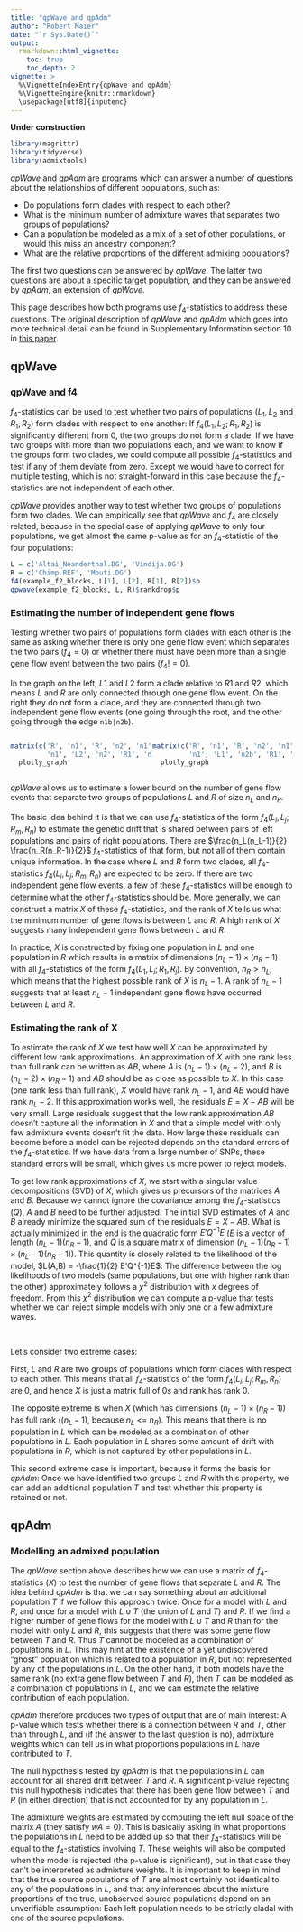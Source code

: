 ```yaml
---
title: "qpWave and qpAdm"
author: "Robert Maier"
date: "`r Sys.Date()`"
output:
  rmarkdown::html_vignette:
    toc: true
    toc_depth: 2
vignette: >
  %\VignetteIndexEntry{qpWave and qpAdm}
  %\VignetteEngine{knitr::rmarkdown}
  \usepackage[utf8]{inputenc}
---
```



**Under construction**

```r
library(magrittr)
library(tidyverse)
library(admixtools)
```

*qpWave* and *qpAdm* are programs which can answer a number of questions about the relationships of different populations, such as:

* Do populations form clades with respect to each other?
* What is the minimum number of admixture waves that separates two groups of populations?
* Can a population be modeled as a mix of a set of other populations, or would this miss an ancestry component?
* What are the relative proportions of the different admixing populations?

The first two questions can be answered by *qpWave*. The latter two questions are about a specific target population, and they can be answered by *qpAdm*, an extension of *qpWave*.

This page describes how both programs use $f_4$-statistics to address these questions.
The original description of *qpWave* and *qpAdm* which goes into more technical detail can be found in Supplementary Information section 10 in [this paper](https://www.nature.com/articles/nature14317).

## qpWave

### qpWave and f4

$f_4$-statistics can be used to test whether two pairs of populations ($L_1, L_2$ and $R_1, R_2$) form clades with respect to one another: If $f_4(L_1,L_2; R_1,R_2)$ is significantly different from 0, the two groups do not form a clade. If we have two groups with more than two populations each, and we want to know if the groups form two clades, we could compute all possible $f_4$-statistics and test if any of them deviate from zero. Except we would have to correct for multiple testing, which is not straight-forward in this case because the $f_4$-statistics are not independent of each other.

*qpWave* provides another way to test whether two groups of populations form two clades. We can empirically see that *qpWave* and $f_4$ are closely related, because in the special case of applying *qpWave* to only four populations, we get almost the same p-value as for an $f_4$-statistic of the four populations:

```r
L = c('Altai_Neanderthal.DG', 'Vindija.DG')
R = c('Chimp.REF', 'Mbuti.DG')
f4(example_f2_blocks, L[1], L[2], R[1], R[2])$p
qpwave(example_f2_blocks, L, R)$rankdrop$p
```

### Estimating the number of independent gene flows

Testing whether two pairs of populations form clades with each other is the same as asking whether there is only one gene flow event which separates the two pairs ($f_4 = 0$) or whether there must have been more than a single gene flow event between the two pairs ($f_4 != 0$).

In the graph on the left, $L1$ and $L2$ form a clade relative to $R1$ and $R2$, which means $L$ and $R$ are only connected through one gene flow event. On the right they do not form a clade, and they are connected through two independent gene flow events (one going through the root, and the other going through the edge `n1b|n2b`).

:::::: {style="display: flex"}

::: {style="width: 50%"}

```r
matrix(c('R', 'n1', 'R', 'n2', 'n1', 'L1',
         'n1', 'L2', 'n2', 'R1', 'n2', 'R2'), , 2, byrow = T) %>%
  plotly_graph
```

:::

::: {style="width: 50%"}

```r
matrix(c('R', 'n1', 'R', 'n2', 'n1', 'n1b', 'n1b', 'L2', 'n1b', 'n2b',
         'n1', 'L1', 'n2b', 'R1', 'n2', 'R2', 'n2', 'n2b'), , 2, byrow = T) %>%
  plotly_graph
```

:::

::::

*qpWave* allows us to estimate a lower bound on the number of gene flow events that separate two groups of populations $L$ and $R$ of size $n_L$ and $n_R$.

The basic idea behind it is that we can use $f_4$-statistics of the form $f_4(L_i, L_j; R_m, R_n)$ to estimate the genetic drift that is shared between pairs of left populations and pairs of right populations. There are $\frac{n_L(n_L-1)}{2} \frac{n_R(n_R-1)}{2}$ $f_4$-statistics of that form, but not all of them contain unique information. In the case where $L$ and $R$ form two clades, all $f_4$-statistics $f_4(L_i, L_j; R_m, R_n)$ are expected to be zero. If there are two independent gene flow events, a few of these $f_4$-statistics will be enough to determine what the other $f_4$-statistics should be. More generally, we can construct a matrix $X$ of these $f_4$-statistics, and the rank of $X$ tells us what the minimum number of gene flows is between $L$ and $R$. A high rank of $X$ suggests many independent gene flows between $L$ and $R$.

In practice, $X$ is constructed by fixing one population in $L$ and one population in $R$ which results in a matrix of dimensions $(n_L - 1) \times (n_R - 1)$ with all $f_4$-statistics of the form $f_4(L_1, L_i; R_1, R_j)$. By convention, $n_R > n_L$, which means that the highest possible rank of $X$ is $n_L - 1$. A rank of $n_L - 1$ suggests that at least $n_L - 1$ independent gene flows have occurred between $L$ and $R$.


### Estimating the rank of X

To estimate the rank of $X$ we test how well $X$ can be approximated by different low rank approximations. An approximation of $X$ with one rank less than full rank can be written as $AB$, where $A$ is $(n_L-1) \times (n_L-2)$, and $B$ is $(n_L-2) \times (n_R-1)$ and $AB$ should be as close as possible to $X$. In this case (one rank less than full rank), $X$ would have rank $n_L - 1$, and $AB$ would have rank $n_L - 2$. If this approximation works well, the residuals $E = X - AB$ will be very small. Large residuals suggest that the low rank approximation $AB$ doesn't capture all the information in $X$ and that a simple model with only few admixture events doesn't fit the data. How large these residuals can become before a model can be rejected depends on the standard errors of the $f_4$-statistics. If we have data from a large number of SNPs, these standard errors will be small, which gives us more power to reject models.

To get low rank approximations of $X$, we start with a singular value decompositions (SVD) of $X$, which gives us precursors of the matrices $A$ and $B$. Because we cannot ignore the covariance among the $f_4$-statistics ($Q$), $A$ and $B$ need to be further adjusted. The initial SVD estimates of $A$ and $B$ already minimize the squared sum of the residuals $E = X - AB$. What is actually minimized in the end is the quadratic form $E' Q^{-1} E$ ($E$ is a vector of length $(n_L - 1)(n_R - 1)$, and $Q$ is a square matrix of dimension $(n_L - 1)(n_R - 1) \times (n_L - 1)(n_R - 1)$). This quantity is closely related to the likelihood of the model, $L(A,B) = -\frac{1}{2} E'Q^{-1}E$.
The difference between the log likelihoods of two models (same populations, but one with higher rank than the other) approximately follows a $\chi^2$ distribution with $x$ degrees of freedom. From this $\chi^2$ distribution we can compute a p-value that tests whether we can reject simple models with only one or a few admixture waves.

<br>

Let's consider two extreme cases:

First, $L$ and $R$ are two groups of populations which form clades with respect to each other. This means that all $f_4$-statistics of the form $f_4(L_i, L_j; R_m, R_n)$ are $0$, and hence $X$ is just a matrix full of $0s$ and rank has rank $0$.

The opposite extreme is when $X$ (which has dimensions $(n_L - 1) \times (n_R - 1)$) has full rank ($(n_L - 1)$, because $n_L$ <= $n_R$). This means that there is no population in $L$ which can be modeled as a combination of other populations in $L$. Each population in $L$ shares some amount of drift with populations in $R$, which is not captured by other populations in $L$.

This second extreme case is important, because it forms the basis for *qpAdm*: Once we have identified two groups $L$ and $R$ with this property, we can add an additional population $T$ and test whether this property is retained or not.


## qpAdm

### Modelling an admixed population

The *qpWave* section above describes how we can use a matrix of $f_4$-statistics ($X$) to test the number of gene flows that separate $L$ and $R$. The idea behind *qpAdm* is that we can say something about an additional population $T$ if we follow this approach twice: Once for a model with $L$ and $R$, and once for a model with $L \cup T$ (the union of $L$ and $T$) and $R$. If we find a higher number of gene flows for the model with $L \cup T$ and $R$ than for the model with only $L$ and $R$, this suggests that there was some gene flow between $T$ and $R$. Thus $T$ cannot be modeled as a combination of populations in $L$. This may hint at the existence of a yet undiscovered “ghost” population which is related to a population in $R$, but not represented by any of the populations in $L$. On the other hand, if both models have the same rank (no extra gene flow between $T$ and $R$), then $T$ can be modeled as a combination of populations in $L$, and we can estimate the relative contribution of each population.

*qpAdm* therefore produces two types of output that are of main interest: A p-value which tests whether there is a connection between $R$ and $T$, other than through $L$, and (if the answer to the last question is no), admixture weights which can tell us in what proportions populations in $L$ have contributed to $T$.

The null hypothesis tested by *qpAdm* is that the populations in $L$ can account for all shared drift between $T$ and $R$. A significant p-value rejecting this null hypothesis indicates that there has been gene flow between $T$ and $R$ (in either direction) that is not accounted for by any population in $L$.

The admixture weights are estimated by computing the left null space of the matrix $A$ (they satisfy $w A = 0$). This is basically asking in what proportions the populations in $L$ need to be added up so that their $f_4$-statistics will be equal to the $f_4$-statistics involving $T$. These weights will also be computed when the model is rejected (the p-value is significant), but in that case they can't be interpreted as admixture weights.
It is important to keep in mind that the true source populations of $T$ are almost certainly not identical to any of the populations in $L$, and that any inferences about the mixture proportions of the true, unobserved source populations depend on an unverifiable assumption: Each left population needs to be strictly cladal with one of the source populations.





<!-- There are simpler methods which can model a population as a mixture of other populations. For example, variations of PCA or ADMIXTURE can model allele frequencies in one population as a linear combination of allele frequencies in other populations. These methods do not require a set of right populations, so why are they necessary in the qpAdm framework? The right populations serve two purposes: First, they allow us to test whether the L is sufficient to explain all variation in T, or whether there is evidence of shared drift between T and R which is not present in L. Second, they make it possible to assign the correct weights to populations in L even in cases where the populations in L have a complex demographic history. For this it is necessary that the populations in R are differentially related to the populations in L. -->
<!-- In most cases the sampled left populations L will not be the true source populations for T. However, the ancestry proportions of the true source populations can still be estimated accurately if each true source population forms a clade with its representative in L relative to all other modelled populations, and if the right populations are chosen such that no two left populations form a clade relative to all right populations. While the second assumption can be tested, the first assumption is untestable because it depends on potentially unobserved populations, which should be considered when interpreting qpAdm results. -->




